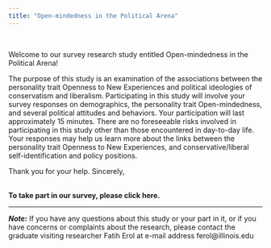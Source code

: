 ```yaml
---
title: "Open-mindedness in the Political Arena"  
---
```


<br>

Welcome to our survey research study entitled Open-mindedness in the Political Arena!    
   
The purpose of this study is an examination of the associations between the personality trait Openness to New Experiences and political ideologies of conservatism and liberalism. Participating in this study will involve your survey responses on demographics, the personality trait Open-mindedness, and several political attitudes and behaviors. Your participation will last approximately 15 minutes. There are no foreseeable risks involved in participating in this study other than those encountered in day-to-day life. Your responses may help us learn more about the links between the personality trait Openness to New Experiences, and conservative/liberal self-identification and policy positions. 

Thank you for your help. Sincerely,

<br>
<b> To take part in our survey, please click here.</b>

---
<b><i>Note:</i></b> If you have any questions about this study or your part in it, or if you have concerns or complaints about the research, please contact the graduate visiting researcher Fatih Erol at e-mail address ferol@illinois.edu 



